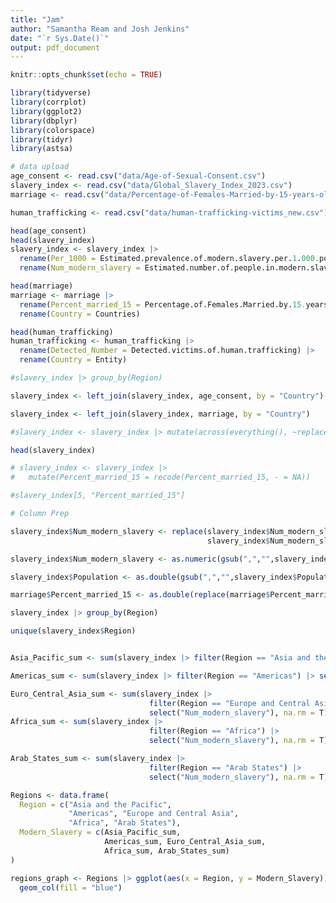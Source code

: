 ---
title: "Jam"
author: "Samantha Ream and Josh Jenkins"
date: "`r Sys.Date()`"
output: pdf_document
---

```{r setup, include=FALSE}
knitr::opts_chunk$set(echo = TRUE)
```

```{r}
library(tidyverse)
library(corrplot)
library(ggplot2)
library(dbplyr)
library(colorspace)
library(tidyr)
library(astsa)
```


```{r}
# data upload
age_consent <- read.csv("data/Age-of-Sexual-Consent.csv")
slavery_index <- read.csv("data/Global_Slavery_Index_2023.csv")
marriage <- read.csv("data/Percentage-of-Females-Married-by-15-years-old.csv")

human_trafficking <- read.csv("data/human-trafficking-victims_new.csv")
```


```{r}
head(age_consent)
head(slavery_index)
slavery_index <- slavery_index |>
  rename(Per_1000 = Estimated.prevalence.of.modern.slavery.per.1.000.population) |>
  rename(Num_modern_slavery = Estimated.number.of.people.in.modern.slavery)

head(marriage)
marriage <- marriage |>
  rename(Percent_married_15 = Percentage.of.Females.Married.by.15.years.old) |>
  rename(Country = Countries)

head(human_trafficking)
human_trafficking <- human_trafficking |>
  rename(Detected_Number = Detected.victims.of.human.trafficking) |>
  rename(Country = Entity)

#slavery_index |> group_by(Region)
```

```{r}
slavery_index <- left_join(slavery_index, age_consent, by = "Country")

slavery_index <- left_join(slavery_index, marriage, by = "Country")

#slavery_index <- slavery_index |> mutate(across(everything(), ~replace_na(.x, NA)))

head(slavery_index)

# slavery_index <- slavery_index |>
#   mutate(Percent_married_15 = recode(Percent_married_15, - = NA))

#slavery_index[5, "Percent_married_15"]

```

```{r}
# Column Prep

slavery_index$Num_modern_slavery <- replace(slavery_index$Num_modern_slavery,
                                            slavery_index$Num_modern_slavery=="", NA)

slavery_index$Num_modern_slavery <- as.numeric(gsub(",","",slavery_index$Num_modern_slavery))

slavery_index$Population <- as.double(gsub(",","",slavery_index$Population))

marriage$Percent_married_15 <- as.double(replace(marriage$Percent_married_15, marriage$Percent_married_15=="-", NA))

```

```{r}
slavery_index |> group_by(Region)

unique(slavery_index$Region)


Asia_Pacific_sum <- sum(slavery_index |> filter(Region == "Asia and the Pacific") |> select("Num_modern_slavery"), na.rm = T)

Americas_sum <- sum(slavery_index |> filter(Region == "Americas") |> select("Num_modern_slavery"), na.rm = T)

Euro_Central_Asia_sum <- sum(slavery_index |> 
                               filter(Region == "Europe and Central Asia") |>
                               select("Num_modern_slavery"), na.rm = T)
Africa_sum <- sum(slavery_index |> 
                               filter(Region == "Africa") |>
                               select("Num_modern_slavery"), na.rm = T)

Arab_States_sum <- sum(slavery_index |> 
                               filter(Region == "Arab States") |>
                               select("Num_modern_slavery"), na.rm = T)

Regions <- data.frame(
  Region = c("Asia and the Pacific", 
             "Americas", "Europe and Central Asia", 
             "Africa", "Arab States"), 
  Modern_Slavery = c(Asia_Pacific_sum, 
                     Americas_sum, Euro_Central_Asia_sum, 
                     Africa_sum, Arab_States_sum)
)

regions_graph <- Regions |> ggplot(aes(x = Region, y = Modern_Slavery)) +
  geom_col(fill = "blue")
```




